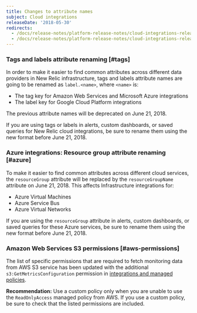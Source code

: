 ```yaml
---
title: Changes to attribute names
subject: Cloud integrations
releaseDate: '2018-05-30'
redirects:
  - /docs/release-notes/platform-release-notes/cloud-integrations-release-notes/integrations-changes-attribute-names
  - /docs/release-notes/platform-release-notes/cloud-integrations-release-notes/2018-05-30-integrations-changes-attribute-names
---
```


### Tags and labels attribute renaming [#tags]

In order to make it easier to find common attributes across different data providers in New Relic infrastructure, tags and labels attribute names are going to be renamed as `label.<name>`, where `<name>` is:

* The tag key for Amazon Web Services and Microsoft Azure integrations
* The label key for Google Cloud Platform integrations

The previous attribute names will be deprecated on June 21, 2018.

If you are using tags or labels in alerts, custom dashboards, or saved queries for New Relic cloud integrations, be sure to rename them using the new format before June 21, 2018.

### Azure integrations: Resource group attribute renaming [#azure]

To make it easier to find common attributes across different cloud services, the `resourceGroup` attribute will be replaced by the `resourceGroupName` attribute on June 21, 2018. This affects Infrastructure integrations for:

* Azure Virtual Machines
* Azure Service Bus
* Azure Virtual Networks

If you are using the `resourceGroup` attribute in alerts, custom dashboards, or saved queries for these Azure services, be sure to rename them using the new format before June 21, 2018.

### Amazon Web Services S3 permissions [#aws-permissions]

The list of specific permissions that are required to fetch monitoring data from AWS S3 service has been updated with the additional `s3:GetMetricsConfiguration` permission in [integrations and managed policies](/docs/integrations/amazon-integrations/getting-started/integrations-managed-policies).

**Recommendation:** Use a custom policy only when you are unable to use the `ReadOnlyAccess` managed policy from AWS. If you use a custom policy, be sure to check that the listed permissions are included.
